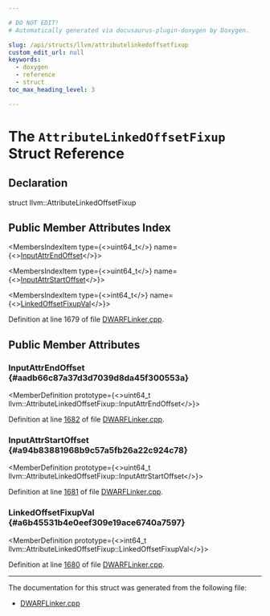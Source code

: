 ```yaml
---

# DO NOT EDIT!
# Automatically generated via docusaurus-plugin-doxygen by Doxygen.

slug: /api/structs/llvm/attributelinkedoffsetfixup
custom_edit_url: null
keywords:
  - doxygen
  - reference
  - struct
toc_max_heading_level: 3

---
```





# The `AttributeLinkedOffsetFixup` Struct Reference

<DoxygenPage pluginConfig={pluginConfig}>



## Declaration

<CodeBlock>struct llvm::AttributeLinkedOffsetFixup</CodeBlock>

## Public Member Attributes Index

<MembersIndex>

<MembersIndexItem
  type={<>uint64&#95;t</>}
  name={<><a href="#aadb66c87a37d3d7039d8da45f300553a">InputAttrEndOffset</a></>}>
</MembersIndexItem>

<MembersIndexItem
  type={<>uint64&#95;t</>}
  name={<><a href="#a94b83881968b9c57a5fb26a22c924c78">InputAttrStartOffset</a></>}>
</MembersIndexItem>

<MembersIndexItem
  type={<>int64&#95;t</>}
  name={<><a href="#a6b45531b4e0eef309e19ace6740a7597">LinkedOffsetFixupVal</a></>}>
</MembersIndexItem>

</MembersIndex>


Definition at line 1679 of file <a href="/docs/api/files/lib/lib/dwarflinker/lib/dwarflinker/classic/dwarflinker-cpp">DWARFLinker.cpp</a>.

<SectionDefinition>

## Public Member Attributes

### InputAttrEndOffset {#aadb66c87a37d3d7039d8da45f300553a}

<MemberDefinition
  prototype={<>uint64&#95;t llvm::AttributeLinkedOffsetFixup::InputAttrEndOffset</>}>

Definition at line <a href="/docs/api/files/lib/lib/dwarflinker/lib/dwarflinker/classic/dwarflinker-cpp/#l01682">1682</a> of file <a href="/docs/api/files/lib/lib/dwarflinker/lib/dwarflinker/classic/dwarflinker-cpp">DWARFLinker.cpp</a>.
</MemberDefinition>

### InputAttrStartOffset {#a94b83881968b9c57a5fb26a22c924c78}

<MemberDefinition
  prototype={<>uint64&#95;t llvm::AttributeLinkedOffsetFixup::InputAttrStartOffset</>}>

Definition at line <a href="/docs/api/files/lib/lib/dwarflinker/lib/dwarflinker/classic/dwarflinker-cpp/#l01681">1681</a> of file <a href="/docs/api/files/lib/lib/dwarflinker/lib/dwarflinker/classic/dwarflinker-cpp">DWARFLinker.cpp</a>.
</MemberDefinition>

### LinkedOffsetFixupVal {#a6b45531b4e0eef309e19ace6740a7597}

<MemberDefinition
  prototype={<>int64&#95;t llvm::AttributeLinkedOffsetFixup::LinkedOffsetFixupVal</>}>

Definition at line <a href="/docs/api/files/lib/lib/dwarflinker/lib/dwarflinker/classic/dwarflinker-cpp/#l01680">1680</a> of file <a href="/docs/api/files/lib/lib/dwarflinker/lib/dwarflinker/classic/dwarflinker-cpp">DWARFLinker.cpp</a>.
</MemberDefinition>

</SectionDefinition>

<hr/>

The documentation for this struct was generated from the following file:

<ul>
<li><a href="/docs/api/files/lib/lib/dwarflinker/lib/dwarflinker/classic/dwarflinker-cpp">DWARFLinker.cpp</a></li>
</ul>

</DoxygenPage>
